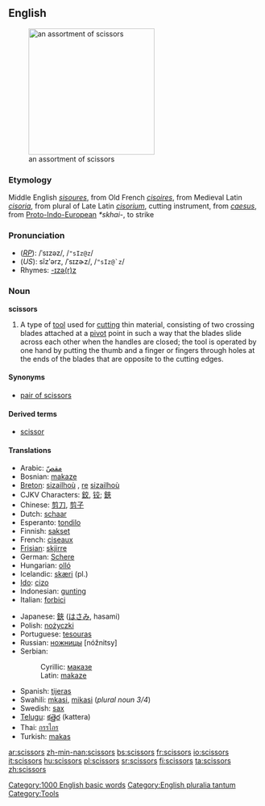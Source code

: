 ==English==
[[Image:Nozyczki4.jpg|thumb|right|250px|an assortment of scissors]]
===Etymology===
Middle English ''[[sisoures]]'', from Old French ''[[cisoires]]'', from Medieval Latin ''[[cisoria]]'', from plural of Late Latin ''[[cisorium]]'', cutting instrument, from {{Latin}} ''[[caesus]]'', from [[Proto-Indo-European]] ''*skhai-'', to strike

===Pronunciation===
*(''[[RP]]''): /ˈsɪzəz/, /<tt>"sIz@z</tt>/
*(''US''): sĭzʹərz, /ˈsɪzɚz/, /<tt>"sIz@`z</tt>/
*Rhymes: [[Rhymes:English:-ɪzə(r)z|-ɪzə(r)z]]

===Noun===
'''scissors''' {{pluralonly}}

# A type of [[tool]] used for [[cut]]ting thin material, consisting of two crossing blades attached at a [[pivot]] point in such a way that the blades slide across each other when the handles are closed; the tool is operated by one hand by putting the thumb and a finger or fingers through holes at the ends of the blades that are opposite to the cutting edges.

====Synonyms====
*[[pair of scissors]]

====Derived terms====
*[[scissor]]<!--attributive form and verb-->

====Translations====
{{top}}
*Arabic: [[مقصّ]]
*Bosnian: [[makaze#Bosnian|makaze]] {{f}} {{p}}
*[[Breton]]: [[sizailhoù]] {{f}} {{p}}, [[re]] [[sizailhoù]]
*CJKV Characters: [[鉸]], [[铰]]; [[鋏]]
*Chinese: [[剪刀]], [[剪子]]
*Dutch: [[schaar]] {{f}}
*Esperanto: [[tondilo]]
*Finnish: [[sakset]] {{p}}
*French: [[ciseaux]] {{m}} {{p}}
*[[Frisian]]: [[skjirre]]
*German: [[Schere]] {{f}}
*Hungarian: [[olló]]
*Icelandic: [[skæri]] {{n}} (pl.)
*[[Ido]]: [[cizo]]
*Indonesian: [[gunting]]
*Italian: [[forbici]] {{f}} {{p}}
{{mid}}
*Japanese: [[鋏]] ([[はさみ]], hasami)
*Polish: [[nożyczki]] {{p}}
*Portuguese: [[tesouras]]
*Russian: [[ножницы]] {{p}} [nóžnitsy]
*Serbian:
*:Cyrillic: [[маказе#Serbian|маказе]] {{f}} {{p}}
*:Latin: [[makaze#Serbian|makaze]] {{f}} {{p}}
*Spanish: [[tijeras]] {{f}} {{p}}
*Swahili: [[mkasi]], [[mikasi]] (''plural noun 3/4'')
*Swedish: [[sax]] {{s}}
*[[Telugu]]: [[కత్తెర]] (kattera)
*Thai: [[กรรไกร]]
*Turkish: [[makas]]
{{bottom}}

[[Category:1000 English basic words]]
[[Category:English pluralia tantum]]
[[Category:Tools]]

[[ar:scissors]]
[[zh-min-nan:scissors]]
[[bs:scissors]]
[[fr:scissors]]
[[io:scissors]]
[[it:scissors]]
[[hu:scissors]]
[[pl:scissors]]
[[sr:scissors]]
[[fi:scissors]]
[[ta:scissors]]
[[zh:scissors]]